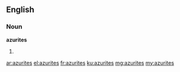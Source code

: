 ==English==

===Noun===
'''azurites'''

# {{plural of|azurite}}

[[ar:azurites]]
[[el:azurites]]
[[fr:azurites]]
[[ku:azurites]]
[[mg:azurites]]
[[my:azurites]]
